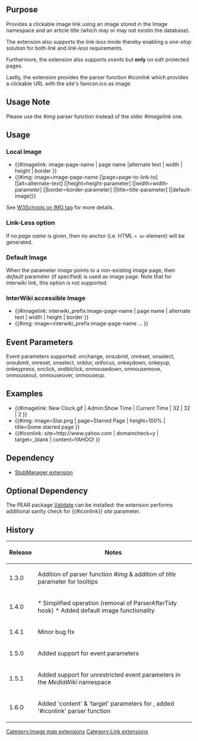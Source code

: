 {{Extension
|name        = ImageLink
|status      = stable
|type        = parser function
|author      = [[user:jldupont|Jean-Lou Dupont]]
|image       =
|version     = 1.6.0
|update      =
|mediawiki   = 1.8.2, 1.9.3, 1.10, 1.11, 1.12
|download    = [http://mediawiki.googlecode.com/svn/tags/ImageLink/ SVN]
|readme      =
|changelog   = See SVN ($Id: ImageLink.doc.wikitext 961 2008-04-03 14:43:28Z jeanlou.dupont $)
|description = 
|parameters  =
|rights      =
|example     =
}}
== Purpose==
Provides a clickable image link using an image stored in the Image namespace and an article title (which may or may not existin the database).

The extension also supports the ''link-less'' mode thereby enabling a ''one-stop'' solution for both ''link'' and ''link-less'' requirements.

Furthermore, the extension also supports ''events'' but '''only''' on ''edit'' protected pages.

Lastly, the extension provides the parser function ''#iconlink'' which provides a clickable URL with the site's favicon.ico as image.

== Usage Note ==
Please use the ''#img'' parser function instead of the older ''#imagelink'' one.

== Usage ==
=== Local Image ===
* <nowiki>{{#imagelink: image-page-name | page name |alternate text | width | height | border }}</nowiki>
* <nowiki>{{#img: image=image-page-name [|page=page-to-link-to] [|alt=alternate-text] [|height=height-parameter] [|width=width-parameter] [|border=border-parameter] [|title=title-parameter] [|default-image]}}</nowiki>

See [http://www.w3schools.com/tags/tag_img.asp W3Schools on IMG tag] for more details.

=== Link-Less option ===
If no ''page name'' is given, then no anchor (i.e. HTML <code>< a></code> element) will be generated.

=== Default Image ===
When the parameter ''image'' points to a non-existing image page, then ''default'' parameter (if specified) is used as image page. Note that for interwiki link, this option is not supported.

=== InterWiki accessible Image ===
* <nowiki>{{#imagelink: interwiki_prefix:image-page-name | page name | alternate text | width | height | border }}</nowiki>
* <nowiki>{{#img: image=interwiki_prefix:image-page-name ... }}</nowiki>

== Event Parameters ==
Event parameters supported: onchange, onsubmit, onreset, onselect, onsubmit, onreset, onselect, onblur, onfocus, onkeydown, onkeyup, onkeypress, onclick, ondblclick, onmousedown, onmousemove, onmouseout, onmouseover, onmouseup.

== Examples ==
* <nowiki>{{#imagelink: New Clock.gif | Admin:Show Time | Current Time | 32 | 32 | 2 }}</nowiki>
* <nowiki>{{#img: image=Star.png | page=Starred Page | height=100% | title=Some starred page }}</nowiki>
* <nowiki>{{#iconlink: site=http://www.yahoo.com | domaincheck=y | target=_blank | content=YAHOO! }} </nowiki>

== Dependency ==
* [[Extension:StubManager|StubManager extension]]

{{Pear|ImageLink}}

== Optional Dependency ==
The PEAR package [http://pear.php.net/package/Validate Validate] can be installed: the extension performs additional sanity check for {{#iconlink}} ''site'' parameter.

<!--requires [[Extension:VersaComment]] -->
<!--{{
[[{{FULLPAGENAMEE}}/Tests]]
}}-->

== History ==
{|border=1
! Release !! Notes
|-
| 1.3.0 || Addition of parser function ''#img'' & addition of ''title'' parameter for tooltips
|-
| 1.4.0 || * Simplified operation (removal of ParserAfterTidy hook) * Added default image functionality
|-
| 1.4.1 || Minor bug fix
|-
| 1.5.0 || Added support for event parameters
|-
| 1.5.1 || Added support for unrestricted event parameters in the ''MediaWiki'' namespace
|-
| 1.6.0 || Added 'content' & 'target' parameters for <a>, added '#iconlink' parser function
|}

[[Category:Image map extensions]]
[[Category:Link extensions]]
